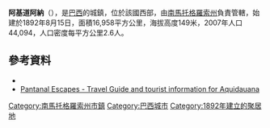 {{Coord|20|28|15|S|55|47|13|W|display=title}}

'''阿基道阿納'''（{{lang-pt|Aquidauana}}），是[[巴西|巴西]]的城鎮，位於該國西部，由[[南馬托格羅索州|南馬托格羅索州]]負責管轄，始建於1892年8月15日，面積16,958平方公里，海拔高度149米，2007年人口44,094，人口密度每平方公里2.6人。

==參考資料==
*{{official website|http://www.coxim.ms.gov.br/}}
*[http://www.pantanalescapes.com/locations/aquidauana.html Pantanal Escapes - Travel Guide and tourist information for Aquidauana] {{Wayback|url=http://www.pantanalescapes.com/locations/aquidauana.html |date=20210512190615 }}

{{Brazil-geo-stub}}
{{南馬托格羅索州市鎮}}
[[Category:南馬托格羅索州市鎮|Category:南馬托格羅索州市鎮]]
[[Category:巴西城市|Category:巴西城市]]
[[Category:1892年建立的聚居地|Category:1892年建立的聚居地]]